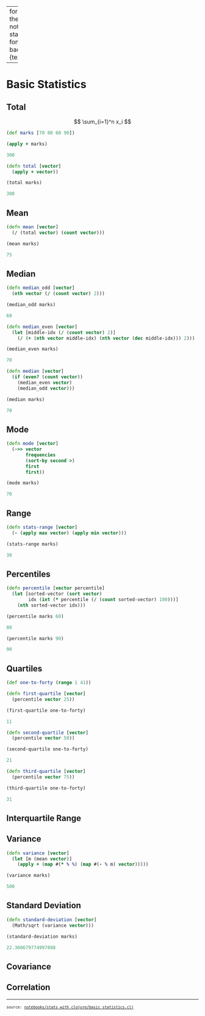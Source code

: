 
---
format:
  html:
    toc: true
    toc-depth: 4
    theme: [cosmo, notebooks/custom.scss]
    output-file: stats_with_clojure.basic_statistics.html
fontsize: 0.9em
code-block-background: true
include-in-header: {text: '<link rel = "icon" href = "data:," />'}

---
<style></style><style>.printedClojure .sourceCode {
  background-color: transparent;
  border-style: none;
}
</style><style>.clay-limit-image-width .clay-image {max-width: 100%}
</style>
<script src="stats_with_clojure.basic_statistics_files/md-default0.js" type="text/javascript"></script><script src="stats_with_clojure.basic_statistics_files/md-default1.js" type="text/javascript"></script>

# Basic Statistics


## Total

$$
\sum_{i=1}^n x_i
$$


::: {.sourceClojure}
```clojure
(def marks [70 80 60 90])
```
:::



::: {.sourceClojure}
```clojure
(apply + marks)
```
:::



::: {.printedClojure}
```clojure
300

```
:::



::: {.sourceClojure}
```clojure
(defn total [vector]
  (apply + vector))
```
:::



::: {.sourceClojure}
```clojure
(total marks)
```
:::



::: {.printedClojure}
```clojure
300

```
:::



## Mean


::: {.sourceClojure}
```clojure
(defn mean [vector]
  (/ (total vector) (count vector)))
```
:::



::: {.sourceClojure}
```clojure
(mean marks)
```
:::



::: {.printedClojure}
```clojure
75

```
:::



## Median


::: {.sourceClojure}
```clojure
(defn median_odd [vector]
  (nth vector (/ (count vector) 2)))
```
:::



::: {.sourceClojure}
```clojure
(median_odd marks)
```
:::



::: {.printedClojure}
```clojure
60

```
:::



::: {.sourceClojure}
```clojure
(defn median_even [vector]
  (let [middle-idx (/ (count vector) 2)]
    (/ (+ (nth vector middle-idx) (nth vector (dec middle-idx))) 2)))
```
:::



::: {.sourceClojure}
```clojure
(median_even marks)
```
:::



::: {.printedClojure}
```clojure
70

```
:::



::: {.sourceClojure}
```clojure
(defn median [vector]
  (if (even? (count vector))
    (median_even vector)
    (median_odd vector)))
```
:::



::: {.sourceClojure}
```clojure
(median marks)
```
:::



::: {.printedClojure}
```clojure
70

```
:::



## Mode


::: {.sourceClojure}
```clojure
(defn mode [vector]
  (->> vector
       frequencies
       (sort-by second >)
       first
       first))
```
:::



::: {.sourceClojure}
```clojure
(mode marks)
```
:::



::: {.printedClojure}
```clojure
70

```
:::



## Range


::: {.sourceClojure}
```clojure
(defn stats-range [vector]
  (- (apply max vector) (apply min vector)))
```
:::



::: {.sourceClojure}
```clojure
(stats-range marks)
```
:::



::: {.printedClojure}
```clojure
30

```
:::



## Percentiles


::: {.sourceClojure}
```clojure
(defn percentile [vector percentile]
  (let [sorted-vector (sort vector)
        idx (int (* percentile (/ (count sorted-vector) 100)))]
    (nth sorted-vector idx)))
```
:::



::: {.sourceClojure}
```clojure
(percentile marks 60)
```
:::



::: {.printedClojure}
```clojure
80

```
:::



::: {.sourceClojure}
```clojure
(percentile marks 90)
```
:::



::: {.printedClojure}
```clojure
90

```
:::



## Quartiles


::: {.sourceClojure}
```clojure
(def one-to-forty (range 1 41))
```
:::



::: {.sourceClojure}
```clojure
(defn first-quartile [vector]
  (percentile vector 25))
```
:::



::: {.sourceClojure}
```clojure
(first-quartile one-to-forty)
```
:::



::: {.printedClojure}
```clojure
11

```
:::



::: {.sourceClojure}
```clojure
(defn second-quartile [vector]
  (percentile vector 50))
```
:::



::: {.sourceClojure}
```clojure
(second-quartile one-to-forty)
```
:::



::: {.printedClojure}
```clojure
21

```
:::



::: {.sourceClojure}
```clojure
(defn third-quartile [vector]
  (percentile vector 75))
```
:::



::: {.sourceClojure}
```clojure
(third-quartile one-to-forty)
```
:::



::: {.printedClojure}
```clojure
31

```
:::



## Interquartile Range


## Variance


::: {.sourceClojure}
```clojure
(defn variance [vector]
  (let [m (mean vector)]
    (apply + (map #(* % %) (map #(- % m) vector)))))
```
:::



::: {.sourceClojure}
```clojure
(variance marks)
```
:::



::: {.printedClojure}
```clojure
500

```
:::



## Standard Deviation


::: {.sourceClojure}
```clojure
(defn standard-deviation [vector]
  (Math/sqrt (variance vector)))
```
:::



::: {.sourceClojure}
```clojure
(standard-deviation marks)
```
:::



::: {.printedClojure}
```clojure
22.360679774997898

```
:::



## Covariance


## Correlation


```{=html}
<div style="background-color:grey;height:2px;width:100%;"></div>
```



```{=html}
<div><pre><small><small>source: <a href="https://github.com/scicloj/stats-with-clojure/blob/main/notebooks/stats_with_clojure/basic_statistics.clj">notebooks/stats_with_clojure/basic_statistics.clj</a></small></small></pre></div>
```

